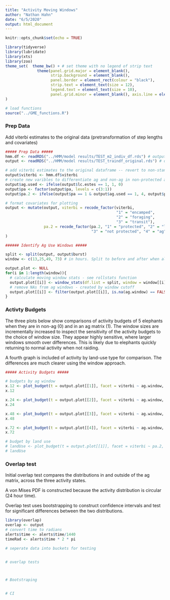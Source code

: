 ```yaml
---
title: "Activity Moving Windows"
author: "Nathan Hahn"
date: "6/5/2020"
output: html_document
---
```


```r
knitr::opts_chunk$set(echo = TRUE)

library(tidyverse)
library(lubridate)
library(xts)
library(zoo)
theme_set(  theme_bw() + # set theme with no legend of strip text
              theme(panel.grid.major = element_blank(),
                    strip.background = element_blank(),
                    panel.border = element_rect(colour = "black"),
                    strip.text = element_text(size = 12),
                    legend.text = element_text(size = 10),
                    panel.grid.minor = element_blank(), axis.line = element_line(colour = "black"), axis.title=element_text(size=14), axis.text = element_text(size=12))
)

# load functions
source("../GME_functions.R")
```

### Prep Data

Add viterbi estimates to the original data (pretransformation of step lengths and covariates)
```r
##### Prep Data #####
hmm.df <- readRDS("../HMM/model results/TEST_m2_indiv_df.rds") # output from hmm model (no squared term)
output <- readRDS("../HMM/model results/TEST_traindf_original.rds") # dataset prior to data transforms

# add viterbi estimates to the original dataframe -- revert to non-standardized covs and steps
output$viterbi <- hmm.df$viterbi
# create new varibles to differentiate ag and non-ag in non-protected areas
output$ag.used <- ifelse(output$lc.estes == 1, 1, 0)
output$pa <- factor(output$pa, levels = c(3:1))
output$pa.2 <- ifelse(output$pa == 1 & output$ag.used == 1, 4, output$pa)

# format covariates for plotting
output <- mutate(output, viterbi = recode_factor(viterbi, 
                                                 "1" = "encamped",
                                                 "2" = "foraging",
                                                 "3" = "transit"),
                 pa.2 = recode_factor(pa.2, "1" = "protected", "2" = "limited use", 
                                      "3" = "not protected", "4" = "ag")
) 

```

```r
###### Identify Ag Use Windows #####

split <- split(output, output$burst)
window <- c(13,25,49, 73) # in hours. Split to before and after when align = center

output.plot <- NULL
for(i in 1:length(window)){
  # calculate moving window stats - see rollstats function
  output.plot[[i]] <- window_stats(df.list = split, window = window[[i]])
  # remove NAs from ag windows - created by window cutoff
  output.plot[[i]] <- filter(output.plot[[i]], is.na(ag.window) == FALSE) %>% droplevels()
}

```

### Activty Budgets

The three plots below show comparisons of activity budgets of 5 elephants when they are in non-ag (0) and in an ag matrix (1). The window sizes are incrementally increased to inspect the sensitivity of the activity budgets to the choice of window size. They appear highly sensitive, where larger windows smooth over differences. This is likely due to elephants quickly returning to normal activity when not raiding. 

A fourth graph is included of activity by land-use type for comparison. The differences are much clearer using the window approach. 

```r
##### Activity Budgets #####

# budgets by ag window
x.12 <- plot_budget(t = output.plot[[1]], facet = viterbi ~ ag.window, title = "GME: Activity budget with 12 hour window")
x.12

x.24 <- plot_budget(t = output.plot[[2]], facet = viterbi ~ ag.window, title = "GME: Activity budget with 24 hour window")
x.24

x.48 <- plot_budget(t = output.plot[[3]], facet = viterbi ~ ag.window, title = "GME: Activity budget with 48 hour window")
x.48

x.72 <- plot_budget(t = output.plot[[4]], facet = viterbi ~ ag.window, title = "GME: Activity budget with 72 hour window")
x.72

# budget by land use
# landUse <- plot_budget(t = output.plot[[1]], facet = viterbi ~ pa.2, title = "GME: Activity budget by land use type")
# landUse
```

### Overlap test

Initial overlap test compares the distributions in and outside of the ag matrix, across the three activity states.

A von Mises PDF is constructed because the activity distribution is circular (24 hour time). 

Overlap test uses bootstrapping to construct confidence intervals and test for significant differences between the two distributions. 


```r
library(overlap)
overlap <- output
# convert time to radians
alerts$time <- alerts$time/1440
timeRad <- alerts$time * 2 * pi

# seperate data into buckets for testing


# overlap tests



# Bootstraping


# CI

```

